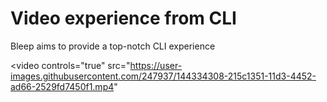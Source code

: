 # Video experience from CLI

Bleep aims to provide a top-notch CLI experience

<video
    controls="true"
    src="https://user-images.githubusercontent.com/247937/144334308-215c1351-11d3-4452-ad66-2529fd7450f1.mp4"
></video>

